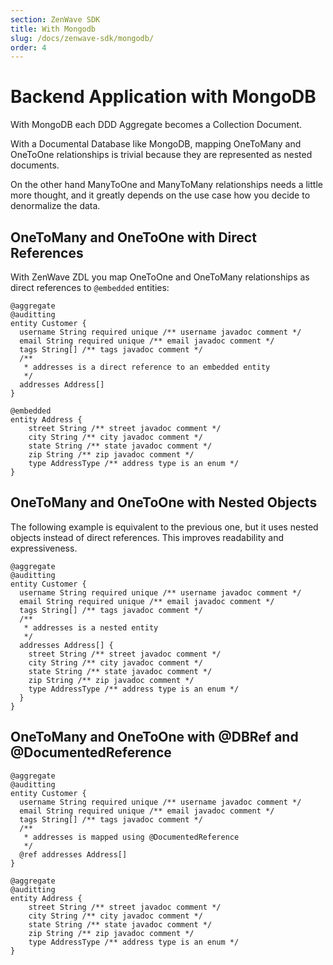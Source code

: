 ```yaml
---
section: ZenWave SDK
title: With Mongodb
slug: /docs/zenwave-sdk/mongodb/
order: 4
---
```


# Backend Application with MongoDB
With MongoDB each DDD Aggregate becomes a Collection Document.

With a Documental Database like MongoDB, mapping OneToMany and OneToOne relationships is trivial because they are represented as nested documents.

On the other hand ManyToOne and ManyToMany relationships needs a little more thought, and it greatly depends on the use case how you decide to denormalize the data.

## OneToMany and OneToOne with Direct References

With ZenWave ZDL you map OneToOne and OneToMany relationships as direct references to `@embedded` entities:

```zdl
@aggregate
@auditting
entity Customer {
  username String required unique /** username javadoc comment */
  email String required unique /** email javadoc comment */
  tags String[] /** tags javadoc comment */
  /**
   * addresses is a direct reference to an embedded entity
   */
  addresses Address[]
}

@embedded
entity Address {
    street String /** street javadoc comment */
    city String /** city javadoc comment */
    state String /** state javadoc comment */
    zip String /** zip javadoc comment */
    type AddressType /** address type is an enum */
}
```
## OneToMany and OneToOne with Nested Objects

The following example is equivalent to the previous one, but it uses nested objects instead of direct references. This improves readability and expressiveness.

```zdl
@aggregate
@auditting
entity Customer {
  username String required unique /** username javadoc comment */
  email String required unique /** email javadoc comment */
  tags String[] /** tags javadoc comment */
  /**
   * addresses is a nested entity
   */
  addresses Address[] {
    street String /** street javadoc comment */
    city String /** city javadoc comment */
    state String /** state javadoc comment */
    zip String /** zip javadoc comment */
    type AddressType /** address type is an enum */
  }
}
```

## OneToMany and OneToOne with @DBRef and @DocumentedReference

```zdl
@aggregate
@auditting
entity Customer {
  username String required unique /** username javadoc comment */
  email String required unique /** email javadoc comment */
  tags String[] /** tags javadoc comment */
  /**
   * addresses is mapped using @DocumentedReference
   */
  @ref addresses Address[]
}

@aggregate
@auditting
entity Address {
    street String /** street javadoc comment */
    city String /** city javadoc comment */
    state String /** state javadoc comment */
    zip String /** zip javadoc comment */
    type AddressType /** address type is an enum */
}
```
